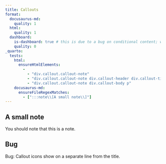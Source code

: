 ```yaml
---
title: Callouts
format: 
  docusaurus-md:
    quality: 1
  html: 
    quality: 1
  dashboard:
    is-dashboard: true # this is due to a bug on conditional content; when-format="dashboard" doesn't work
    quality: 0
_quarto:
  tests:
    html:
      ensureHtmlElements:
        - 
          - "div.callout.callout-note"
          - "div.callout.callout-note div.callout-header div.callout-title-container"
          - "div.callout.callout-note div.callout-body p"
    docusaurus-md:
      ensureFileRegexMatches:
        - [":::note\\[A small note\\]"]
---
```


::: {.callout-note}

## A small note

You should note that this is a note.

:::

::: {.content-visible when-meta="is-dashboard"}

## Bug

Bug: Callout icons show on a separate line from the title.

:::
